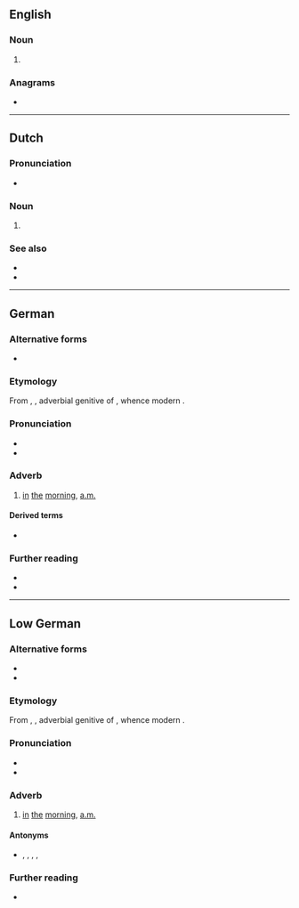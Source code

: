{{also|Morgens}}
==English==

===Noun===
{{head|en|noun form}}

# {{plural of|en|morgen}}

===Anagrams===
* {{anagrams|en|a=egmnors|Mongers|mongers}}

----

==Dutch==

===Pronunciation===
* {{audio|nl|Nl-morgens.ogg|Audio}}

===Noun===
{{head|nl|noun case form}}

# {{nl-noun form of|gen|morgen}}

===See also===
* {{l|nl|'s morgens}}
* {{l|nl|des morgens}}

----

==German==

===Alternative forms===
* {{alter|de|des Morgens||dated}}

===Etymology===
From {{inh|de|gmh|morgens}}, {{m|gmh|morgenes}}, adverbial genitive of {{m|gmh|morgen}}, whence modern {{cog|de|Morgen||morning}}.

===Pronunciation===
* {{IPA|de|/ˈmɔʁɡəns/}}
* {{audio|de|De-morgens.ogg|Audio}}

===Adverb===
{{de-adv}}

# [[in]] [[the]] [[morning]], [[a.m.]]
#: {{ant|de|abends|tagsüber|nachts}}
#: {{uxi|de|[[um]] [[drei]] [[Uhr]] '''morgens'''|at 3 a.m.}}

====Derived terms====
* {{l|de|frühmorgens}}

===Further reading===
* {{R:Duden}}
* {{R:DWDS}}
----

==Low German==

===Alternative forms===
* {{alter|nds|'s morgens||dated}}
* {{alter|nds|morrns}}

===Etymology===
From {{inh|nds|gml|morgens}}, {{m|gml|morgenes}}, adverbial genitive of {{m|gml|morgen}}, whence modern {{cog|nds|Morgen||morning}}.

===Pronunciation===
* {{IPA|nds|/ˈmɔrɡn̩s/|[ˈmɔˑɾŋ̍s]|[ˈmɔˑɐ̯ŋs]|[ˈmɔːŋs]}}
* {{IPA|nds|/ˈmɔrn̩s/|[ˈmɔˑɾn̩s]|[ˈmɔˑɐ̯ns]|[ˈmɔːns]}}

===Adverb===
{{head|nds|adverb}}

# [[in]] [[the]] [[morning]], [[a.m.]]

====Antonyms====
* {{l|nds|avends}}, {{l|nds|daags}}, {{l|nds|daagsöver}}, {{l|nds|nachts}}, {{l|nds|nachtens}}

===Further reading===
* {{R:SASS-6}}